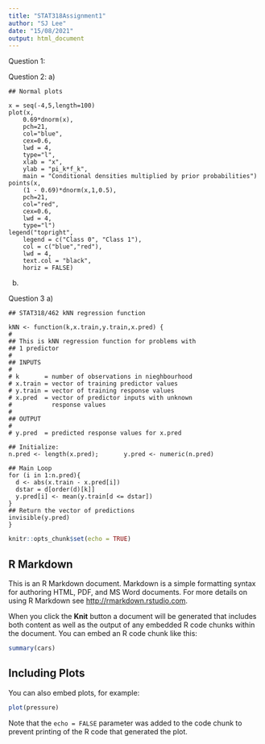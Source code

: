 ```yaml
---
title: "STAT318Assignment1"
author: "SJ Lee"
date: "15/08/2021"
output: html_document
---
```


Question 1:


Question 2:
a)
```{}
## Normal plots

x = seq(-4,5,length=100)
plot(x,
	0.69*dnorm(x),
	pch=21,
	col="blue",
	cex=0.6,
	lwd = 4,
	type="l",
	xlab = "x",
	ylab = "pi_k*f_k",
	main = "Conditional densities multiplied by prior probabilities")
points(x,
	(1 - 0.69)*dnorm(x,1,0.5),
	pch=21,
	col="red",
	cex=0.6,
	lwd = 4,
	type="l")
legend("topright",
	legend = c("Class 0", "Class 1"),
	col = c("blue","red"),
	lwd = 4,
	text.col = "black",
	horiz = FALSE)
```
b)

Question 3
a)
```{}
## STAT318/462 kNN regression function

kNN <- function(k,x.train,y.train,x.pred) {
# 
## This is kNN regression function for problems with
## 1 predictor
#
## INPUTS
#
# k       = number of observations in nieghbourhood 
# x.train = vector of training predictor values
# y.train = vector of training response values
# x.pred  = vector of predictor inputs with unknown
#           response values 
#
## OUTPUT
#
# y.pred  = predicted response values for x.pred

## Initialize:
n.pred <- length(x.pred);		y.pred <- numeric(n.pred)

## Main Loop
for (i in 1:n.pred){
  d <- abs(x.train - x.pred[i])
  dstar = d[order(d)[k]]
  y.pred[i] <- mean(y.train[d <= dstar])		
}
## Return the vector of predictions
invisible(y.pred)
}
```








```r
knitr::opts_chunk$set(echo = TRUE)
```

## R Markdown

This is an R Markdown document. Markdown is a simple formatting syntax for authoring HTML, PDF, and MS Word documents. For more details on using R Markdown see <http://rmarkdown.rstudio.com>.

When you click the **Knit** button a document will be generated that includes both content as well as the output of any embedded R code chunks within the document. You can embed an R code chunk like this:

```r
summary(cars)
```

## Including Plots

You can also embed plots, for example:

```r
plot(pressure)
```

Note that the `echo = FALSE` parameter was added to the code chunk to prevent printing of the R code that generated the plot.

